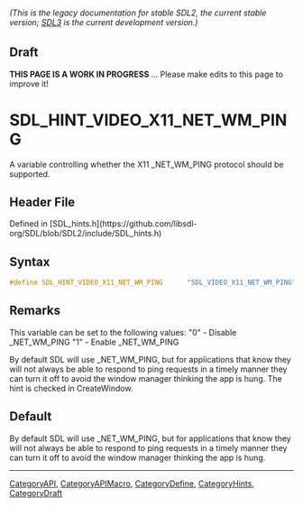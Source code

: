 ====== (This is the legacy documentation for stable SDL2, the current stable version; [https://wiki.libsdl.org/SDL3/ SDL3] is the current development version.) ======

== Draft ==

'''THIS PAGE IS A WORK IN PROGRESS''' ... Please make edits to this page to improve it!


<!-- #*^*^*^*^*See https://wiki.libsdl.org/SGEnumerations for details on editing this page*^*^*^*^* -->
= SDL_HINT_VIDEO_X11_NET_WM_PING =

A variable controlling whether the X11 _NET_WM_PING protocol should be supported.

== Header File ==

Defined in [SDL_hints.h](https://github.com/libsdl-org/SDL/blob/SDL2/include/SDL_hints.h)

== Syntax ==

<syntaxhighlight lang='c'>
#define SDL_HINT_VIDEO_X11_NET_WM_PING      "SDL_VIDEO_X11_NET_WM_PING"</syntaxhighlight>

== Remarks ==

This variable can be set to the following values: "0" - Disable
_NET_WM_PING "1" - Enable _NET_WM_PING

By default SDL will use _NET_WM_PING, but for applications that know they
will not always be able to respond to ping requests in a timely manner they
can turn it off to avoid the window manager thinking the app is hung. The
hint is checked in CreateWindow.

== Default ==

By default SDL will use _NET_WM_PING, but for applications that know they will not always be able to respond to ping requests in a timely manner they can turn it off to avoid the window manager thinking the app is hung.

----
[[CategoryAPI]], [[CategoryAPIMacro]], [[CategoryDefine]], [[CategoryHints]], [[CategoryDraft]]
<!-- #See the Style Guide for instructions on editing the footer. -->


